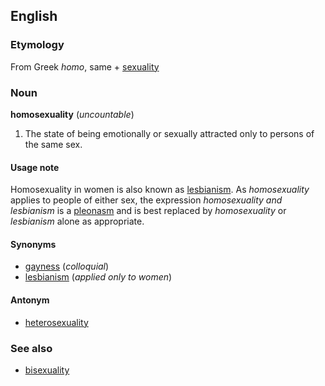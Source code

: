 ==English==
===Etymology===
From Greek ''homo'', same + [[sexuality]]

===Noun===
'''homosexuality''' (''uncountable'')

#The state of being emotionally or sexually attracted only to persons of the same sex.

====Usage note====
Homosexuality in women is also known as [[lesbianism]].  As ''homosexuality'' applies to people of either sex, the expression ''homosexuality and lesbianism'' is a [[pleonasm]] and is best replaced by ''homosexuality'' or ''lesbianism'' alone as appropriate.

====Synonyms====
*[[gayness]] (''colloquial'')
*[[lesbianism]] (''applied only to women'')

====Antonym====
*[[heterosexuality]]

===See also===
*[[bisexuality]]